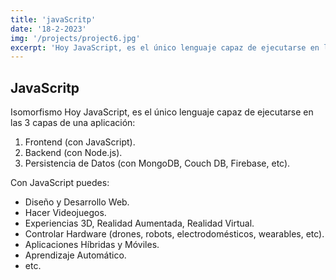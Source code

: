 ```yaml
---
title: 'javaScritp'
date: '18-2-2023'
img: '/projects/project6.jpg'
excerpt: 'Hoy JavaScript, es el único lenguaje capaz de ejecutarse en las 3 capas de una aplicación'
---
```

## JavaScritp

Isomorfismo
Hoy JavaScript, es el único lenguaje capaz de ejecutarse en las 3 capas de una aplicación:

1. Frontend (con JavaScript).
2. Backend (con Node.js).
3. Persistencia de Datos (con MongoDB, Couch DB, Firebase, etc).

Con JavaScript puedes:
- Diseño y Desarrollo Web.
- Hacer Videojuegos.
- Experiencias 3D, Realidad Aumentada, Realidad Virtual.
- Controlar Hardware (drones, robots, electrodomésticos, wearables, etc).
- Aplicaciones Híbridas y Móviles.
- Aprendizaje Automático.
- etc.

